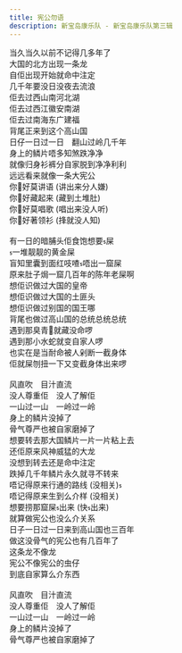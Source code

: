 ```yaml
---
title: 宪公勿语
description: 新宝岛康乐队 - 新宝岛康乐队第三辑
---
```


当久当久以前不记得几多年了<br />大国的北方出现一条龙<br />自佢出现开始就命中注定<br />几千年要没日没夜去流浪<br />佢去过西山南河北湖<br />佢去过西江徽安南湖<br />佢去过南海东广建福<br />背尾正来到这个高山国<br />日仔一日过一日　翻山过岭几千年<br />身上的鳞片唔多知煞跌净净<br />就像归身衫裤分自家脱到净净利利<br />远远看来就像一条大宪公<br />你好莫讲语 (讲出来分人嫌)<br />你好藏起来 (藏到土堆肚)<br />你好莫唱歌 (唱出来没人听)<br />你好著领衫 (捀就没人知)<br /><br />有一日的暗脯头佢食饱想要屎<br />一堆靓靓的黄金屎<br />盲知里囊到面红吱喳唔出一窟屎<br />原来肚子焗一窟几百年的陈年老屎啊<br />想佢识做过大国的皇帝<br />想佢识做过大国的土匪头<br />想佢识做过别国的国王哪<br />背尾也做过高山国的总统总统总统<br />遇到那臭青就藏没命啰<br />遇到那小水蛇就变自家人啰<br />也实在是当耐命被人剁断一截身体<br />佢就屎刎扭一下又变截身体出来啰<br /><br />风直吹　目汁直流<br />没人尊重佢　没人了解佢<br />一山过一山　一岭过一岭<br />身上的鳞片没掉了<br />骨气尊严也被自家磨掉了<br />想要转去那大国鳞片一片一片粘上去<br />还佢原来风神威猛的大龙<br />没想到转去还是命中注定<br />跌掉几千年鳞片永久就寻不转来<br />唔记得原来行通的路线 (没相关)<br />唔记得原来生到么介样 (没相关)<br />想要捞那窟屎出来 (快出来)<br />就算做宪公也没么介关系<br />日子一日过一日来到高山国也三百年<br />做这没骨气的宪公也有几百年了<br />这条龙不像龙<br />宪公不像宪公的虫仔<br />到底自家算么介东西<br /><br />风直吹　目汁直流<br />没人尊重佢　没人了解佢<br />一山过一山　一岭过一岭<br />身上的鳞片没掉了<br />骨气尊严也被自家磨掉了